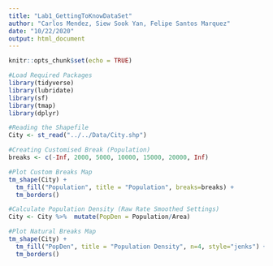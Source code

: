 ```yaml
---
title: "Lab1_GettingToKnowDataSet"
author: "Carlos Mendez, Siew Sook Yan, Felipe Santos Marquez"
date: "10/22/2020"
output: html_document
---
```


```r
knitr::opts_chunk$set(echo = TRUE)
```


```r
#Load Required Packages
library(tidyverse) 
library(lubridate)
library(sf)
library(tmap)
library(dplyr)
```


```r
#Reading the Shapefile
City <- st_read("../../Data/City.shp")
```
```r
#Creating Customised Break (Population)
breaks <- c(-Inf, 2000, 5000, 10000, 15000, 20000, Inf)

#Plot Custom Breaks Map
tm_shape(City) +
  tm_fill("Population", title = "Population", breaks=breaks) +
  tm_borders()

```

```r
#Calculate Population Density (Raw Rate Smoothed Settings)
City <- City %>%  mutate(PopDen = Population/Area)

#Plot Natural Breaks Map 
tm_shape(City) +
  tm_fill("PopDen", title = "Population Density", n=4, style="jenks") +
  tm_borders()

```

